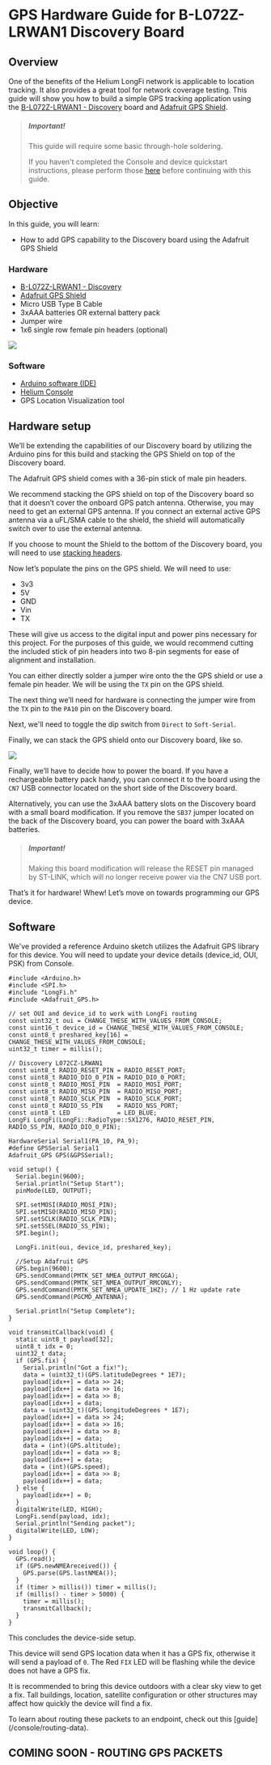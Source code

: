 
# GPS Hardware Guide for B-L072Z-LRWAN1 Discovery Board

## Overview
One of the benefits of the Helium LongFi network is applicable to location tracking. It also provides a great tool for network coverage testing. This guide will show you how to build a simple GPS tracking application using the <a href="https://www.st.com/en/evaluation-tools/b-l072z-lrwan1.html" target="_blank">B-L072Z-LRWAN1 - Discovery</a> board and <a href="https://www.adafruit.com/product/1272" target="_blank">Adafruit GPS Shield</a>. 

> ##### Important!  
>This guide will require some basic through-hole soldering.
>
>If you haven't completed the Console and device quickstart instructions, please perform those [here](https://developer.helium.com/quickstart) before continuing with this guide.

## Objective 

In this guide, you will learn:

* How to add GPS capability to the Discovery board using the Adafruit GPS Shield 

### Hardware

* <a href="https://www.st.com/en/evaluation-tools/b-l072z-lrwan1.html" target="_blank">B-L072Z-LRWAN1 - Discovery</a>
* <a href="https://www.adafruit.com/product/1272" target="_blank">Adafruit GPS Shield</a>
* Micro USB Type B Cable 
* 3xAAA batteries OR external battery pack
* Jumper wire 
* 1x6 single row female pin headers (optional)

<img src={adafruit_gps_parts} />

### Software

* <a href="https://www.arduino.cc/en/Main/Software" target="_blank">Arduino software (IDE)</a> 
* <a href="https://console.helium.com/" target="_blank">Helium Console</a> 
* GPS Location Visualization tool

## Hardware setup

We’ll be extending the capabilities of our Discovery board by utilizing the Arduino pins for this build and stacking the GPS Shield on top of the Discovery board.  

The Adafruit GPS shield comes with a 36-pin stick of male pin headers. 

We recommend stacking the GPS shield on top of the Discovery board so that it doesn’t cover the onboard GPS patch antenna. Otherwise, you may need to get an external GPS antenna. If you connect an external active GPS antenna via a uFL/SMA cable to the shield, the shield will automatically switch over to use the external antenna. 

If you choose to mount the Shield to the bottom of the Discovery board, you will need to use <a href="https://www.adafruit.com/product/85" target="_blank">stacking headers</a>. 

Now let’s populate the pins on the GPS shield. We will need to use:

* 3v3
* 5V
* GND
* Vin
* TX

These will give us access to the digital input and power pins necessary for this project. For the purposes of this guide, we would recommend cutting the included stick of pin headers into two 8-pin segments for ease of alignment and installation. 

You can either directly solder a jumper wire onto the the GPS shield or use a female pin header. We will be using the `TX` pin on the GPS shield.

The next thing we’ll need for hardware is connecting the jumper wire from the `TX` pin to the `PA10` pin on the Discovery board. 

Next, we'll need to toggle the dip switch from `Direct` to `Soft-Serial`.

Finally, we can stack the GPS shield onto our Discovery board, like so. 

<img src={adafruit_assembled_board} />

Finally, we’ll have to decide how to power the board. If you have a rechargeable battery pack handy, you can connect it to the board using the `CN7` USB connector located on the short side of the Discovery board. 

Alternatively, you can use the 3xAAA battery slots on the Discovery board with a small board modification. If you remove the `SB37` jumper located on the back of the Discovery board, you can power the board with 3xAAA batteries.

> ##### Important! 
> Making this board modification will release the RESET pin managed by ST-LINK, which will no longer receive power via the CN7 USB port. 

That’s it for hardware! Whew! Let’s move on towards programming our GPS device. 

## Software

We've provided a reference Arduino sketch utilizes the Adafruit GPS library for this device. You will need to update your device details (device_id, OUI, PSK) from Console. 


```
#include <Arduino.h>
#include <SPI.h>
#include "LongFi.h"
#include <Adafruit_GPS.h>

// set OUI and device_id to work with LongFi routing
const uint32_t oui = CHANGE_THESE_WITH_VALUES_FROM_CONSOLE;
const uint16_t device_id = CHANGE_THESE_WITH_VALUES_FROM_CONSOLE;
const uint8_t preshared_key[16] = CHANGE_THESE_WITH_VALUES_FROM_CONSOLE;
uint32_t timer = millis();

// Discovery L072CZ-LRWAN1
const uint8_t RADIO_RESET_PIN = RADIO_RESET_PORT;
const uint8_t RADIO_DIO_0_PIN = RADIO_DIO_0_PORT;
const uint8_t RADIO_MOSI_PIN  = RADIO_MOSI_PORT;
const uint8_t RADIO_MISO_PIN  = RADIO_MISO_PORT;
const uint8_t RADIO_SCLK_PIN  = RADIO_SCLK_PORT;
const uint8_t RADIO_SS_PIN    = RADIO_NSS_PORT;
const uint8_t LED             = LED_BLUE; 
LongFi LongFi(LongFi::RadioType::SX1276, RADIO_RESET_PIN, RADIO_SS_PIN, RADIO_DIO_0_PIN);

HardwareSerial Serial1(PA_10, PA_9);
#define GPSSerial Serial1
Adafruit_GPS GPS(&GPSSerial);

void setup() {
  Serial.begin(9600);
  Serial.println("Setup Start");
  pinMode(LED, OUTPUT);

  SPI.setMOSI(RADIO_MOSI_PIN);
  SPI.setMISO(RADIO_MISO_PIN);
  SPI.setSCLK(RADIO_SCLK_PIN);
  SPI.setSSEL(RADIO_SS_PIN);
  SPI.begin();

  LongFi.init(oui, device_id, preshared_key);

  //Setup Adafruit GPS
  GPS.begin(9600);
  GPS.sendCommand(PMTK_SET_NMEA_OUTPUT_RMCGGA);
  GPS.sendCommand(PMTK_SET_NMEA_OUTPUT_RMCONLY);
  GPS.sendCommand(PMTK_SET_NMEA_UPDATE_1HZ); // 1 Hz update rate
  GPS.sendCommand(PGCMD_ANTENNA);
  
  Serial.println("Setup Complete");
}

void transmitCallback(void) {
  static uint8_t payload[32];
  uint8_t idx = 0;
  uint32_t data;
  if (GPS.fix) {
    Serial.println("Got a fix!");
    data = (uint32_t)(GPS.latitudeDegrees * 1E7);
    payload[idx++] = data >> 24;
    payload[idx++] = data >> 16;
    payload[idx++] = data >> 8;
    payload[idx++] = data;
    data = (uint32_t)(GPS.longitudeDegrees * 1E7);
    payload[idx++] = data >> 24;    
    payload[idx++] = data >> 16;
    payload[idx++] = data >> 8;
    payload[idx++] = data;
    data = (int)(GPS.altitude);
    payload[idx++] = data >> 8;
    payload[idx++] = data;    
    data = (int)(GPS.speed);
    payload[idx++] = data >> 8;
    payload[idx++] = data;    
  } else {
    payload[idx++] = 0;
  }
  digitalWrite(LED, HIGH);
  LongFi.send(payload, idx);
  Serial.println("Sending packet");    
  digitalWrite(LED, LOW);
}

void loop() {
  GPS.read();
  if (GPS.newNMEAreceived()) {
    GPS.parse(GPS.lastNMEA());
  }
  if (timer > millis()) timer = millis();
  if (millis() - timer > 5000) {
    timer = millis();
    transmitCallback();
  }
}

```

This concludes the device-side setup. 

This device will send GPS location data when it has a GPS fix, otherwise it will send a payload of `0`. The Red `FIX` LED will be flashing while the device does not have a GPS fix. 

It is recommended to bring this device outdoors with a clear sky view to get a fix. Tall buildings, location, satellite configuration or other structures may affect how quickly the device will find a fix. 

To learn about routing these packets to an endpoint, check out this [guide] (/console/routing-data). 

## COMING SOON - ROUTING GPS PACKETS 


